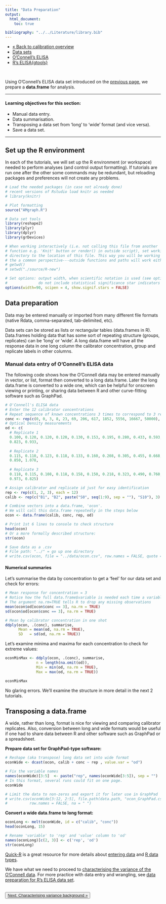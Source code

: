 ```yaml
---
title: "Data Preparation"
output:
  html_document:
    toc: true

bibliography: "../../Literature/library.bib"
---
```



<!-- Section tabs -->
<ul class="nav nav-tabs" role="tablist">
  <li><a href="calib_overview.html">&laquo; Back to calibration overview</a></li>
  <li><a href="calib_tut2_prep_data_sets.html">Data sets</a></li>
  <li class="active"><a href="calib_tut2_prep_ocon.html">O'Connell's ELISA</a></li>
  <li><a href="calib_tut2_prep_elisa.html">R's ELISA{gtools}</a></li>
</ul>
<br>

Using O'Connell's ELISA data set introduced on the [previous page](calib_tut2_prep_data_sets.html), we prepare a **data.frame** for analysis.

<!-- a suggestion from Suraj:
"a prior objective of the data preparation could have been more elaborate and simple e.g., by juxtaposing the initial(raw data from ELISA) and final data (conc, mean, sd) before the tutorial is started"
-->

****  
#### Learning objectives for this section:

- Manual data entry.  
- Data summarisation.
- Transposing a data set from 'long' to 'wide' format (and vice versa).
- Save a data set.

****

## Set up the R environment

In each of the tutorials, we will set up the R environment (or workspace) needed to perform analyses (and control output formatting). If tutorials are run one after the other some commands may be redundant, but reloading packages and preferences will not create any problems. 

```r
# Load the needed packages (in case not already done)
# recent versions of Rstudio load knitr as needed
# library(knitr)

# Plot formatting
source("AMgraph.R")

# Data set tools
library(reshape2)
library(plyr)
library(dplyr) 
library(grDevices)

# When working interactively (i.e. not calling this file from another
# function e.g. 'Knit' button or render() in outside script), set working
# directory to the location of this file. This way you will be working from
# the a common perspective---outside functions and paths will work either way.
# getwd()
# setwd("./source/R-new")

# Set options: output width, when scientific notation is used (see options help),
#              do not include statistical significance star indicators
options(width=90, scipen = 4, show.signif.stars = FALSE)

```

## Data preparation

Data may be entered manually or imported from many different file formats (native Rdata, comma-separated, tab-delimited, etc). 

Data sets can be stored as lists or rectangular tables (data.frames in R).  Data.frames holding data that has some sort of repeating structure (groups, replicates) can be 'long' or 'wide'. A long data.frame will have all the response data in one long column the calibrator concentration, group and replicate labels in other columns.  


### Manual data entry of O'Connell's ELISA data

The following code shows how the O'Connell data may be entered manually in vector, or list, format then converted to a long data.frame. Later the long data.frame is converted to a wide one, which can be helpful for onscreen viewing or printing, or sharing data between R and other curve-fitting software such as GraphPad. 

```r
# O'Connell's ELISA data
# Enter the 12 calibrator concentrations
# Repeat sequence of known concentrations 3 times to correspond to 3 replicates
conc <- rep(c(0, 0, 3, 8, 23, 69, 206, 617, 1852, 5556, 16667, 50000), 3)
# Optical Density measurements
od <- c(
  # Replicate 1
  0.100, 0.120, 0.120, 0.120, 0.130, 0.153, 0.195, 0.280, 0.433, 0.593,
  0.823, 0.933,
  
  # Replicate 2
  0.115, 0.110, 0.123, 0.118, 0.133, 0.160, 0.208, 0.305, 0.455, 0.668,
  0.850, 1.078,
  
  # Replicate 3
  0.118, 0.115, 0.108, 0.118, 0.158, 0.150, 0.218, 0.323, 0.490, 0.760,
  0.973, 0.825)

# Assign calibrator and replicate id just for easy identification
rep <- rep(c(1, 2, 3), each = 12) 
calib <- rep(c("B1", "B2", paste("S0", seq(1:9), sep = ""), "S10"), 3) 

# Combine vectors into a data.frame, 'ocon'. 
# We will call this data.frame repeatedly in the steps below
ocon <- data.frame(calib, conc, rep, od)

# Print 1st 6 lines to console to check structure
head(ocon)
# Or a more formally described structure:
str(ocon)

# Save data as a .csv
# File path: "../" = go up one directory
# write.csv(ocon, file = "../data/ocon.csv", row.names = FALSE, quote = FALSE)
```

#### Numerical summaries

Let's summarise the data by concentration to get a 'feel' for our data set and check for errors:

```r
# Mean response for concentration = 3
# Notice how the full data.frame$variable is needed each time a variable is named 
# The argument na.rm=TRUE tells R to drop any missing observations
mean(ocon$od[ocon$conc == 3], na.rm = TRUE)
sd(ocon$od[ocon$conc == 3], na.rm = TRUE)

# Mean by calibrator concentration in one shot
ddply(ocon, .(conc), summarise, 
      Mean = mean(od, na.rm = TRUE),
      SD   = sd(od, na.rm = TRUE))
```


Let's examine minima and maxima for each concentration to check for extreme values:

```r
oconMinMax <- ddply(ocon, .(conc), summarise,
              n = length(na.omit(od)), 
              Min = min(od, na.rm = TRUE), 
              Max = max(od, na.rm = TRUE))

oconMinMax
```

No glaring errors. We'll examine the structure in more detail in the next 2 tutorials. 

## Transposing a data.frame

A wide, rather than long, format is nice for viewing and comparing calibrator replicates. Also, conversion between long and wide formats would be useful if one had to share data between R and other software such as GraphPad or a spreadsheet.

**Prepare data set for GraphPad-type software:** 

```r
# Reshape (aka transpose) long data set into wide format 
oconWide <- dcast(ocon, calib + conc ~ rep , value.var = "od")

# Fix the variable names
names(oconWide)[3:5]  <- paste("rep", names(oconWide[3:5]), sep = "")
# In this format, several runs could fit on one page. 
oconWide

# Limit the data to non-zeros and export it for later use in GraphPad
# write.csv(oconWide[3:12, 2:5], file.path(data.path, "ocon_GraphPad.csv"), quote = FALSE, 
#          row.names = FALSE, na = " ")

```

**Convert a wide data.frame to long format:**

```r
oconLong <- melt(oconWide, id = c("calib", "conc"))
head(oconLong, 15)

# Rename 'variable' to 'rep' and 'value' column to 'od'
names(oconLong)[c(2, 3)] <- c('rep', 'od') 
str(oconLong)
```

[Quick-R](http://www.statmethods.net/) is a great resource for more details about [entering data](http://www.statmethods.net/input/index.html) and [R data types](http://www.statmethods.net/input/datatypes.html).

We have what we need to proceed to [characterising the  variance of the O'Connell data](calib_tut3_variance_ocon.html). For more practice with data entry and wrangling, see [data preparation for R's ELISA data set](calib_tut2_prep_elisa.html).

<br>
<button type="button" class="btn"><a href="calib_tut3_variance_background.html"> Next: Characterising variance background &raquo;</a></button>
<!--
<button type="button" class="btn"><a href="elisa.html"> Tutorial: Data preparation for R's ELISA &raquo;</a></button>
-->
<br>



